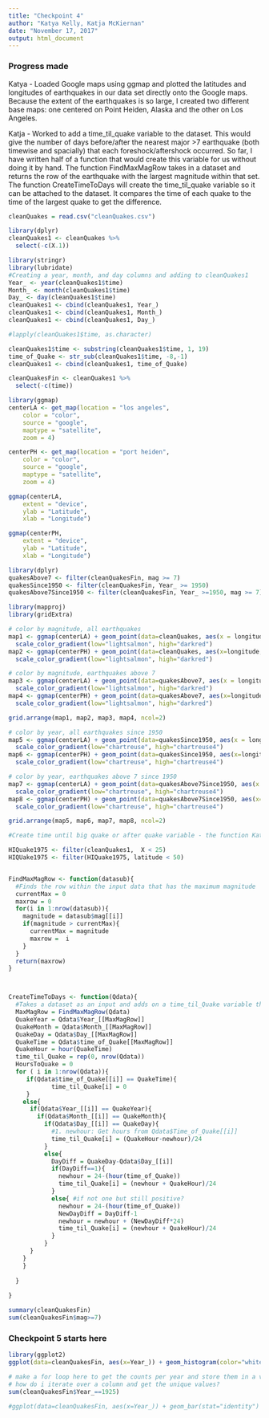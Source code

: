 ```yaml
---
title: "Checkpoint 4"
author: "Katya Kelly, Katja McKiernan"
date: "November 17, 2017"
output: html_document
---
```


### Progress made

Katya - Loaded Google maps using ggmap and plotted the latitudes and longitudes of earthquakes in our data set directly
onto the Google maps. Because the extent of the earthquakes is so large, I created two different base maps: one centered on Point Heiden, Alaska and the other on Los Angeles.

Katja - Worked to add a time_til_quake variable to the dataset. This would give the number of days before/after the nearest major >7 earthquake (both timewise and spacially) that each foreshock/aftershock occurred. So far, I have written half of a function that would create this variable for us without doing it by hand. The function FindMaxMagRow takes in a dataset and returns the row of the earthquake with the largest magnitude within that set. The function CreateTimeToDays will create the time_til_quake variable so it can be attached to the dataset. It compares the time of each quake to the time of the largest quake to get the difference.

```r
cleanQuakes = read.csv("cleanQuakes.csv")

library(dplyr)
cleanQuakes1 <- cleanQuakes %>%
  select(-c(X.1))
```

```r
library(stringr)
library(lubridate)
#Creating a year, month, and day columns and adding to cleanQuakes1
Year_ <- year(cleanQuakes1$time)
Month_ <- month(cleanQuakes1$time)
Day_ <- day(cleanQuakes1$time)
cleanQuakes1 <- cbind(cleanQuakes1, Year_)
cleanQuakes1 <- cbind(cleanQuakes1, Month_)
cleanQuakes1 <- cbind(cleanQuakes1, Day_)

#lapply(cleanQuakes1$time, as.character)

cleanQuakes1$time <- substring(cleanQuakes1$time, 1, 19)
time_of_Quake <- str_sub(cleanQuakes1$time, -8,-1)
cleanQuakes1 <- cbind(cleanQuakes1, time_of_Quake)

cleanQuakesFin <- cleanQuakes1 %>%
  select(-c(time))
```

```r
library(ggmap)
centerLA <- get_map(location = "los angeles",
    color = "color",
    source = "google",
    maptype = "satellite",
    zoom = 4)

centerPH <- get_map(location = "port heiden",
    color = "color",
    source = "google",
    maptype = "satellite",
    zoom = 4)

ggmap(centerLA,
    extent = "device",
    ylab = "Latitude",
    xlab = "Longitude")

ggmap(centerPH,
    extent = "device",
    ylab = "Latitude",
    xlab = "Longitude")


```

```r
library(dplyr)
quakesAbove7 <- filter(cleanQuakesFin, mag >= 7)
quakesSince1950 <- filter(cleanQuakesFin, Year_ >= 1950)
quakesAbove7Since1950 <- filter(cleanQuakesFin, Year_ >=1950, mag >= 7)
```


```r
library(mapproj)
library(gridExtra)

# color by magnitude, all earthquakes
map1 <- ggmap(centerLA) + geom_point(data=cleanQuakes, aes(x = longitude, y =latitude, color=mag), size = 0.5) +
  scale_color_gradient(low="lightsalmon", high="darkred")
map2 <- ggmap(centerPH) + geom_point(data=cleanQuakes, aes(x=longitude, y=latitude, color=mag), size = 0.5) +
  scale_color_gradient(low="lightsalmon", high="darkred")

# color by magnitude, earthquakes above 7
map3 <- ggmap(centerLA) + geom_point(data=quakesAbove7, aes(x = longitude, y =latitude, color=mag), size = 1) +
  scale_color_gradient(low="lightsalmon", high="darkred")
map4 <- ggmap(centerPH) + geom_point(data=quakesAbove7, aes(x=longitude, y=latitude, color=mag), size = 1) +
  scale_color_gradient(low="lightsalmon", high="darkred")

grid.arrange(map1, map2, map3, map4, ncol=2)
```

```r
# color by year, all earthquakes since 1950
map5 <- ggmap(centerLA) + geom_point(data=quakesSince1950, aes(x = longitude, y =latitude, color=Year_), size = 0.5) +
  scale_color_gradient(low="chartreuse", high="chartreuse4")
map6 <- ggmap(centerPH) + geom_point(data=quakesSince1950, aes(x=longitude, y=latitude, color=Year_), size = 0.5) +
  scale_color_gradient(low="chartreuse", high="chartreuse4")

# color by year, earthquakes above 7 since 1950
map7 <- ggmap(centerLA) + geom_point(data=quakesAbove7Since1950, aes(x = longitude, y =latitude, color=Year_), size = 1) +
  scale_color_gradient(low="chartreuse", high="chartreuse4")
map8 <- ggmap(centerPH) + geom_point(data=quakesAbove7Since1950, aes(x=longitude, y=latitude, color=Year_), size = 1) +
  scale_color_gradient(low="chartreuse", high="chartreuse4")

grid.arrange(map5, map6, map7, map8, ncol=2)
```


```r
#Create time until big quake or after quake variable - the function Katja's been writing

HIQuake1975 <- filter(cleanQuakes1,  X < 25)
HIQUake1975 <- filter(HIQuake1975, latitude < 50)


FindMaxMagRow <- function(datasub){
  #Finds the row within the input data that has the maximum magnitude
  currentMax = 0
  maxrow = 0
  for(i in 1:nrow(datasub)){
    magnitude = datasub$mag[[i]]
    if(magnitude > currentMax){
      currentMax = magnitude
      maxrow =  i
    }
  }
  return(maxrow)
}



CreateTimeToDays <- function(Qdata){
  #Takes a dataset as an input and adds on a time_til_Quake variable that contains the number of days prior to or after the biggest quake in that dataset; For example if the largest quake occurred on January 5, 1988 at 6 pm, then a quake that occurred in the same region on January 4, 1988 at 5pm would be assigned time_til_Quake =(1.0417). It will be negative if it is an aftershock.
  MaxMagRow = FindMaxMagRow(Qdata)
  QuakeYear = Qdata$Year_[[MaxMagRow]]
  QuakeMonth = Qdata$Month_[[MaxMagRow]]
  QuakeDay = Qdata$Day_[[MaxMagRow]]
  QuakeTime = Qdata$time_of_Quake[[MaxMagRow]]
  QuakeHour = hour(QuakeTime)
  time_til_Quake = rep(0, nrow(Qdata))
  HoursToQuake = 0
  for ( i in 1:nrow(Qdata)){
     if(Qdata$time_of_Quake[[i]] == QuakeTime){
            time_til_Quake[i] = 0
     }
    else{
      if(Qdata$Year_[[i]] == QuakeYear){
        if(Qdata$Month_[[i]] == QuakeMonth){
          if(Qdata$Day_[[i]] == QuakeDay){
            #1. newhour: Get hours from Qdata$Time_of_Quake[[i]]
            time_til_Quake[i] = (QuakeHour-newhour)/24
          }
          else{
            DayDiff = QuakeDay-Qdata$Day_[[i]]
            if(DayDiff==1){
              newhour = 24-(hour(time_of_Quake))
              time_til_Quake[i] = (newhour + QuakeHour)/24
            }
            else{ #if not one but still positive?
              newhour = 24-(hour(time_of_Quake))
              NewDayDiff = DayDiff-1
              newhour = newhour + (NewDayDiff*24)
              time_til_Quake[i] = (newhour + QuakeHour)/24
            }
          }
      }
    }
    }
    
  }
  
}


```

```r
summary(cleanQuakesFin)
sum(cleanQuakesFin$mag>=7)
```

### Checkpoint 5 starts here
```r
library(ggplot2)
ggplot(data=cleanQuakesFin, aes(x=Year_)) + geom_histogram(color="white")

# make a for loop here to get the counts per year and store them in a vector
# how do i iterate over a column and get the unique values?
sum(cleanQuakesFin$Year_==1925)

#ggplot(data=cleanQuakesFin, aes(x=Year_)) + geom_bar(stat="identity")
```




















